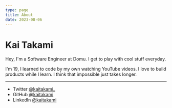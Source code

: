 ```yaml
---
type: page
title: About
date: 2023-08-06
---
```


# Kai Takami

Hey, I'm a Software Engineer at Domu. I get to play with cool stuff everyday.

I'm 19, I learned to code by my own watching YouTube videos. I love to build products while I learn. I think that impossible just takes longer.

---

- Twitter [@kaitakami\_](https://twitter.com/kaitakami_)
- GitHub [@kaitakami](https://github.com/kaitakami)
- LinkedIn [@kaitakami](https://linkedin.com/in/kaitakami)
